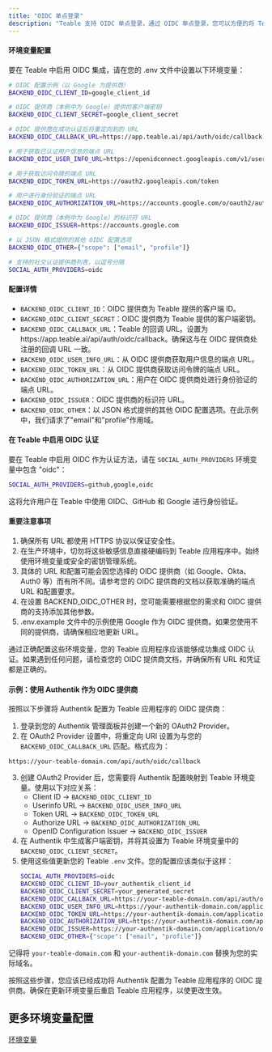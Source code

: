 ```yaml
---
title: "OIDC 单点登录"
description: "Teable 支持 OIDC 单点登录，通过 OIDC 单点登录，您可以方便的将 Teable 与外部系统进行集成，实现用户认证和授权。"
---
```


#### 环境变量配置

要在 Teable 中启用 OIDC 集成，请在您的 .env 文件中设置以下环境变量：

```sh
# OIDC 配置示例（以 Google 为提供商）
BACKEND_OIDC_CLIENT_ID=google_client_id

# OIDC 提供商（本例中为 Google）提供的客户端密钥
BACKEND_OIDC_CLIENT_SECRET=google_client_secret

# OIDC 提供商在成功认证后将重定向到的 URL
BACKEND_OIDC_CALLBACK_URL=https://app.teable.ai/api/auth/oidc/callback

# 用于获取已认证用户信息的端点 URL
BACKEND_OIDC_USER_INFO_URL=https://openidconnect.googleapis.com/v1/userinfo

# 用于获取访问令牌的端点 URL
BACKEND_OIDC_TOKEN_URL=https://oauth2.googleapis.com/token

# 用户进行身份验证的端点 URL
BACKEND_OIDC_AUTHORIZATION_URL=https://accounts.google.com/o/oauth2/auth

# OIDC 提供商（本例中为 Google）的标识符 URL
BACKEND_OIDC_ISSUER=https://accounts.google.com

# 以 JSON 格式提供的其他 OIDC 配置选项
BACKEND_OIDC_OTHER={"scope": ["email", "profile"]}

# 支持的社交认证提供商列表，以逗号分隔
SOCIAL_AUTH_PROVIDERS=oidc
```

#### 配置详情

* `BACKEND_OIDC_CLIENT_ID`：OIDC 提供商为 Teable 提供的客户端 ID。
* `BACKEND_OIDC_CLIENT_SECRET`：OIDC 提供商为 Teable 提供的客户端密钥。
* `BACKEND_OIDC_CALLBACK_URL`：Teable 的回调 URL。设置为 https\://app.teable.ai/api/auth/oidc/callback。确保这与在 OIDC 提供商处注册的回调 URL 一致。
* `BACKEND_OIDC_USER_INFO_URL`：从 OIDC 提供商获取用户信息的端点 URL。
* `BACKEND_OIDC_TOKEN_URL`：从 OIDC 提供商获取访问令牌的端点 URL。
* `BACKEND_OIDC_AUTHORIZATION_URL`：用户在 OIDC 提供商处进行身份验证的端点 URL。
* `BACKEND_OIDC_ISSUER`：OIDC 提供商的标识符 URL。
* `BACKEND_OIDC_OTHER`：以 JSON 格式提供的其他 OIDC 配置选项。在此示例中，我们请求了"email"和"profile"作用域。

#### 在 Teable 中启用 OIDC 认证

要在 Teable 中启用 OIDC 作为认证方法，请在 `SOCIAL_AUTH_PROVIDERS` 环境变量中包含 "oidc"：

```sh
SOCIAL_AUTH_PROVIDERS=github,google,oidc
```

这将允许用户在 Teable 中使用 OIDC、GitHub 和 Google 进行身份验证。

#### 重要注意事项

1. 确保所有 URL 都使用 HTTPS 协议以保证安全性。
2. 在生产环境中，切勿将这些敏感信息直接硬编码到 Teable 应用程序中。始终使用环境变量或安全的密钥管理系统。
3. 具体的 URL 和配置可能会因您选择的 OIDC 提供商（如 Google、Okta、Auth0 等）而有所不同。请参考您的 OIDC 提供商的文档以获取准确的端点 URL 和配置要求。
4. 在设置 BACKEND\_OIDC\_OTHER 时，您可能需要根据您的需求和 OIDC 提供商的支持添加其他参数。
5. .env.example 文件中的示例使用 Google 作为 OIDC 提供商。如果您使用不同的提供商，请确保相应地更新 URL。

通过正确配置这些环境变量，您的 Teable 应用程序应该能够成功集成 OIDC 认证。如果遇到任何问题，请检查您的 OIDC 提供商文档，并确保所有 URL 和凭证都是正确的。

#### 示例：使用 Authentik 作为 OIDC 提供商

按照以下步骤将 Authentik 配置为 Teable 应用程序的 OIDC 提供商：
1. 登录到您的 Authentik 管理面板并创建一个新的 OAuth2 Provider。
2. 在 OAuth2 Provider 设置中，将重定向 URI 设置为与您的 `BACKEND_OIDC_CALLBACK_URL` 匹配。格式应为：
  ```
  https://your-teable-domain.com/api/auth/oidc/callback
  ```
3. 创建 OAuth2 Provider 后，您需要将 Authentik 配置映射到 Teable 环境变量。使用以下对应关系：
   * Client ID → `BACKEND_OIDC_CLIENT_ID`
   * Userinfo URL → `BACKEND_OIDC_USER_INFO_URL`
   * Token URL → `BACKEND_OIDC_TOKEN_URL`
   * Authorize URL → `BACKEND_OIDC_AUTHORIZATION_URL`
   * OpenID Configuration Issuer → `BACKEND_OIDC_ISSUER`
4. 在 Authentik 中生成客户端密钥，并将其设置为 Teable 环境变量中的 `BACKEND_OIDC_CLIENT_SECRET`。
5. 使用这些值更新您的 Teable `.env` 文件。您的配置应该类似于这样：
   ```sh
   SOCIAL_AUTH_PROVIDERS=oidc
   BACKEND_OIDC_CLIENT_ID=your_authentik_client_id
   BACKEND_OIDC_CLIENT_SECRET=your_generated_secret
   BACKEND_OIDC_CALLBACK_URL=https://your-teable-domain.com/api/auth/oidc/callback
   BACKEND_OIDC_USER_INFO_URL=https://your-authentik-domain.com/application/o/userinfo
   BACKEND_OIDC_TOKEN_URL=https://your-authentik-domain.com/application/o/token
   BACKEND_OIDC_AUTHORIZATION_URL=https://your-authentik-domain.com/application/o/authorize
   BACKEND_OIDC_ISSUER=https://your-authentik-domain.com/application/o/teable
   BACKEND_OIDC_OTHER={"scope": ["email", "profile"]}
   ```

记得将 `your-teable-domain.com` 和 `your-authentik-domain.com` 替换为您的实际域名。

按照这些步骤，您应该已经成功将 Authentik 配置为 Teable 应用程序的 OIDC 提供商。确保在更新环境变量后重启 Teable 应用程序，以使更改生效。

## 更多环境变量配置

[环境变量](/zh/deploy/env)
